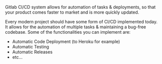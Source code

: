 Gitlab CI/CD system allows for automation of tasks & deployments, so that your product comes faster to market and is more quickly updated.

Every modern project should have some form of CI/CD implemented today.
It allows for the automation of multiple tasks & maintaining a bug-free codebase.
Some of the functionalities you can implement are:
- Automatic Code Deployment (to Heroku for example)
- Automatic Testing
- Automatic Releases
- etc...


